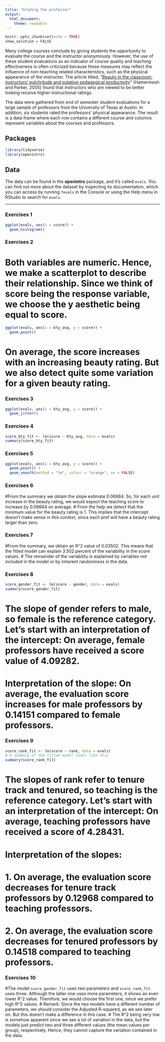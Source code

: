 ```yaml
---
title: "Grading the professor"
output:
  html_document:
    theme: readable
---
```


```r
knitr::opts_chunk$set(echo = TRUE)
show_solution = FALSE
```

Many college courses conclude by giving students the opportunity to evaluate the course and the instructor anonymously.
However, the use of these student evaluations as an indicator of course quality and teaching effectiveness is often criticized because these measures may reflect the influence of non-teaching related characteristics, such as the physical appearance of the instructor.
The article titled, "[Beauty in the classroom: instructors' pulchritude and putative pedagogical productivity](http://www.sciencedirect.com/science/article/pii/S0272775704001165)" (Hamermesh and Parker, 2005) found that instructors who are viewed to be better looking receive higher instructional ratings.


The data were gathered from end of semester student evaluations for a large sample of professors from the University of Texas at Austin.
In addition, six students rated the professors' physical appearance.
The result is a data frame where each row contains a different course and columns represent variables about the courses and professors.



## Packages


```r
library(tidyverse) 
library(openintro)
```


## Data

The data can be found in the **openintro** package, and it's called `evals`.
You can find out more about the dataset by inspecting its documentation, which you can access by running `?evals` in the Console or using the Help menu in RStudio to search for `evals`.


------------------------
### Exercises 1

```r
ggplot(evals, aes(x = score)) + 
  geom_histogram()
```


### Exercises 2

# Both variables are numeric. Hence, we make a scatterplot to describe their relationship. Since we think of score being the response variable, we choose the y aesthetic being equal to score.
```r
ggplot(evals, aes(x = bty_avg, y = score)) + 
  geom_point()
```
# On average, the score increases with an increasing beauty rating. But we also detect quite some variation for a given beauty rating.



### Exercises 3

```r
ggplot(evals, aes(x = bty_avg, y = score)) + 
  geom_jitter()
```


### Exercises 4

```r
score_bty_fit <- lm(score ~ bty_avg, data = evals)
summary(score_bty_fit)
```



### Exercises 5

```r
ggplot(evals, aes(x = bty_avg, y = score)) + 
  geom_point() + 
  geom_smooth(method = "lm", colour = "orange", se = FALSE)
```




### Exercises 6
#From the summary we obtain the slope estimate 0.06664. So, for each unit increase in the beauty rating, we would expect the teaching score to increase by 0.06664 on average.
# From the help we detect that the minimum value for the beauty rating is 1. This implies that the intercept doesn't make sense in this context, since each prof will have a beauty rating larger than zero.

### Exercises 7
#From the summary, we obtain an R^2 value of 0.03502. This means that the fitted model can explain 3.502 percent of the variability in the score values.
# The remainder of the variability is explained by variables not included in the model or by inherent randomness in the data.

### Exercises 8

```r
score_gender_fit <- lm(score ~ gender, data = evals)
summary(score_gender_fit)
```
# The slope of gender refers to male, so female is the reference category. Let's start with an interpretation of the intercept: On average, female professors have received a score value of 4.09282.
# Interpretation of the slope: On average, the evaluation score increases for male professors by 0.14151 compared to female professors.



### Exercises 9

```r
score_rank_fit <- lm(score ~ rank, data = evals)
# A summary of the fitted model looks like this
summary(score_rank_fit)
```
# The slopes of rank refer to tenure track and tenured, so teaching is the reference category. Let's start with an interpretation of the intercept: On average, teaching professors have received a score of 4.28431.
# Interpretation of the slopes: 
# 1. On average, the evaluation score decreases for tenure track professors by 0.12968 compared to teaching professors.
# 2. On average, the evaluation score decreases for tenured professors by 0.14518 compared to teaching professors.



### Exercises 10
#The model `score_gender_fit` uses two parameters and `score_rank_fit` uses three. Although the latter one uses more parameters, it shows an even lower R^2 value. Therefore, we would choose the first one, since we prefer high R^2 values.
# Remark: Since the two models have a different number of parameters, we should consider the Adjusted R-squared, as we see later on. But this doesn't make a difference in this case.
# The R^2 being very low is somehow apparent since we see a lot of variation in the data, but the models just predict two and three different values (the mean values per group), respectively. Hence, they cannot capture the variation contained in the data.